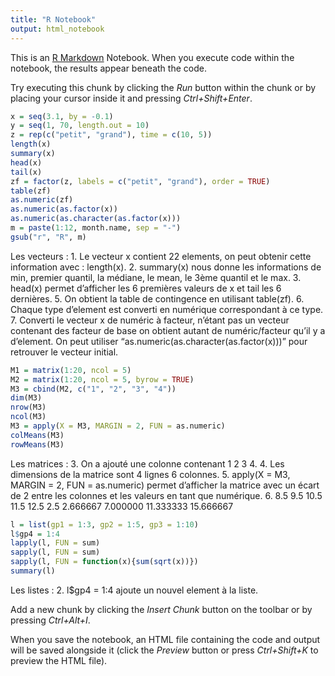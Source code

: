 ```yaml
---
title: "R Notebook"
output: html_notebook
---
```


This is an [R Markdown](http://rmarkdown.rstudio.com) Notebook. When you execute code within the notebook, the results appear beneath the code. 

Try executing this chunk by clicking the *Run* button within the chunk or by placing your cursor inside it and pressing *Ctrl+Shift+Enter*. 

```r
x = seq(3.1, by = -0.1)
y = seq(1, 70, length.out = 10)
z = rep(c("petit", "grand"), time = c(10, 5))
length(x)
summary(x)
head(x)
tail(x)
zf = factor(z, labels = c("petit", "grand"), order = TRUE)
table(zf)
as.numeric(zf)
as.numeric(as.factor(x))
as.numeric(as.character(as.factor(x)))
m = paste(1:12, month.name, sep = "-")
gsub("r", "R", m)
```
Les vecteurs :
1.  Le vecteur x contient 22 elements, on peut obtenir cette information avec : length(x).
2.  summary(x) nous donne les informations de min, premier quantil, la médiane, le mean, le 3ème quantil et le max.
3.  head(x) permet d'afficher les 6 premières valeurs de x et tail les 6 dernières.
5.  On obtient la table de contingence en utilisant table(zf).
6.  Chaque type d'element est converti en numérique correspondant à ce type.
7.  Converti le vecteur x de numéric à facteur, n'étant pas un vecteur contenant des facteur de base on obtient autant de numéric/facteur qu'il y a d'element. On peut utiliser "as.numeric(as.character(as.factor(x)))" pour retrouver le vecteur initial.

```r
M1 = matrix(1:20, ncol = 5)
M2 = matrix(1:20, ncol = 5, byrow = TRUE)
M3 = cbind(M2, c("1", "2", "3", "4"))
dim(M3)
nrow(M3)
ncol(M3)
M3 = apply(X = M3, MARGIN = 2, FUN = as.numeric)
colMeans(M3)
rowMeans(M3)


```

Les matrices :
3.  On a ajouté une colonne contenant 1 2 3 4.
4.  Les dimensions de la matrice sont 4 lignes 6 colonnes.
5.  apply(X = M3, MARGIN = 2, FUN = as.numeric)  permet d'afficher la matrice avec un écart de 2 entre les colonnes et les valeurs en tant que numérique.
6.  8.5  9.5 10.5 11.5 12.5  2.5
    2.666667  7.000000 11.333333 15.666667
    
```r
l = list(gp1 = 1:3, gp2 = 1:5, gp3 = 1:10)
l$gp4 = 1:4
lapply(l, FUN = sum)
sapply(l, FUN = sum)
sapply(l, FUN = function(x){sum(sqrt(x))})
summary(l)
```
Les listes :
2.  l$gp4 = 1:4 ajoute un nouvel element à la liste.


Add a new chunk by clicking the *Insert Chunk* button on the toolbar or by pressing *Ctrl+Alt+I*.

When you save the notebook, an HTML file containing the code and output will be saved alongside it (click the *Preview* button or press *Ctrl+Shift+K* to preview the HTML file).
